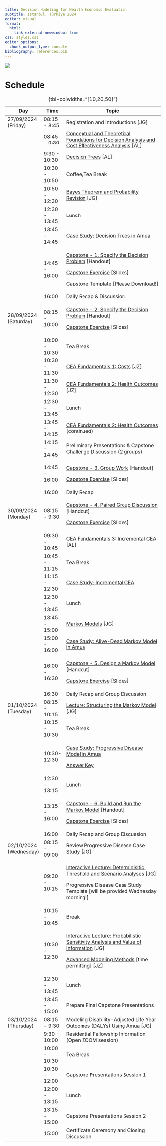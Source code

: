 ```yaml
---
title: Decision Modeling for Health Economic Evaluation
subtitle: Istanbul, Türkiye 2024
editor: visual
format: 
  html:
    link-external-newwindow: true
css: styles.css
editor_options: 
  chunk_output_type: console
bibliography: references.bib
---
```


![](composite-logo.png){fig-align="center"}

# Schedule

+------------------------+---------------+--------------------------------------------------------------------------------------------------------------------------------------------------------------+
| Day                    | Time          | Topic                                                                                                                                                        |
+========================+===============+==============================================================================================================================================================+
| 27/09/2024 (Friday)    | 08:15 - 8:45  | Registration and Introductions \[JG\]                                                                                                                        |
+------------------------+---------------+--------------------------------------------------------------------------------------------------------------------------------------------------------------+
|                        | 08:45 - 9:30  | [Conceptual and Theoretical Foundations for Decision Analysis and Cost Effectiveness Analysis](lectures/lec_1a.introduction-to-decision-analysis.qmd) \[AL\] |
+------------------------+---------------+--------------------------------------------------------------------------------------------------------------------------------------------------------------+
|                        | 9:30 - 10:30  | [Decision Trees](lectures/lec_2.decision-trees-and-probabilities.qmd) \[AL\]                                                                                 |
+------------------------+---------------+--------------------------------------------------------------------------------------------------------------------------------------------------------------+
|                        | 10:30 - 10:50 | Coffee/Tea Break                                                                                                                                             |
+------------------------+---------------+--------------------------------------------------------------------------------------------------------------------------------------------------------------+
|                        | 10:50 - 12:30 | [Bayes Theorem and Probability Revision](lectures/lec_3a.bayes-probrevision.qmd) \[JG\]                                                                      |
+------------------------+---------------+--------------------------------------------------------------------------------------------------------------------------------------------------------------+
|                        | 12:30 - 13:45 | Lunch                                                                                                                                                        |
+------------------------+---------------+--------------------------------------------------------------------------------------------------------------------------------------------------------------+
|                        | 13:45 - 14:45 | [Case Study: Decision Trees in Amua](case-studies/cs_decision-tree-amua.qmd)                                                                                 |
+------------------------+---------------+--------------------------------------------------------------------------------------------------------------------------------------------------------------+
|                        | 14:45 - 16:00 | [Capstone - 1. Specify the Decision Problem](capstone/01_specify-the-decision-problem.qmd) \[Handout\]                                                       |
|                        |               |                                                                                                                                                              |
|                        |               | [Capstone Exercise](capstone/capstone-exercises.qmd#/specify-the-decision-problem) \[Slides\]                                                                |
|                        |               |                                                                                                                                                              |
|                        |               | [Capstone Template](capstone/capstone-ppt-template.pptx) \[Please Download!\]                                                                                |
+------------------------+---------------+--------------------------------------------------------------------------------------------------------------------------------------------------------------+
|                        | 16:00         | Daily Recap & Discussion                                                                                                                                     |
+------------------------+---------------+--------------------------------------------------------------------------------------------------------------------------------------------------------------+
| 28/09/2024 (Saturday)  | 08:15 - 10:00 | [Capstone - 2. Specify the Decision Problem](capstone/02_decision-tree.qmd#/specify-the-decision-problem) \[Handout\]                                        |
|                        |               |                                                                                                                                                              |
|                        |               | [Capstone Exercise](capstone/capstone-exercises.qmd#/build-a-decision-tree) \[Slides\]                                                                       |
+------------------------+---------------+--------------------------------------------------------------------------------------------------------------------------------------------------------------+
|                        | 10:00 - 10:30 | Tea Break                                                                                                                                                    |
+------------------------+---------------+--------------------------------------------------------------------------------------------------------------------------------------------------------------+
|                        | 10:30 - 11:30 | [CEA Fundamentals 1: Costs](lectures/lec_5a.cea-fundamentals1.qmd) \[JZ\]                                                                                    |
+------------------------+---------------+--------------------------------------------------------------------------------------------------------------------------------------------------------------+
|                        | 11:30 - 12:30 | [CEA Fundamentals 2: Health Outcomes](lectures/lec_5b.cea-fundamentals2.qmd) \[JZ\]                                                                          |
+------------------------+---------------+--------------------------------------------------------------------------------------------------------------------------------------------------------------+
|                        | 12:30 - 13:45 | Lunch                                                                                                                                                        |
+------------------------+---------------+--------------------------------------------------------------------------------------------------------------------------------------------------------------+
|                        | 13:45 - 14:15 | [CEA Fundamentals 2: Health Outcomes](lectures/lec_5b.cea-fundamentals2.qmd) (continued)                                                                     |
+------------------------+---------------+--------------------------------------------------------------------------------------------------------------------------------------------------------------+
|                        | 14:15 - 14:45 | Preliminary Presentations & Capstone Challenge Discussion (2 groups)                                                                                         |
+------------------------+---------------+--------------------------------------------------------------------------------------------------------------------------------------------------------------+
|                        | 14:45 - 16:00 | [Capstone - 3. Group Work](capstone/03_group-work.qmd) \[Handout\]                                                                                           |
|                        |               |                                                                                                                                                              |
|                        |               | [Capstone Exercise](capstone/capstone-exercises.qmd#/group-work) \[Slides\]                                                                                  |
+------------------------+---------------+--------------------------------------------------------------------------------------------------------------------------------------------------------------+
|                        | 16:00         | Daily Recap                                                                                                                                                  |
+------------------------+---------------+--------------------------------------------------------------------------------------------------------------------------------------------------------------+
| 30/09/2024 (Monday)    | 08:15 - 9:30  | [Capstone - 4. Paired Group Discussion](capstone/04_paired-discussion.qmd) \[Handout\]                                                                       |
|                        |               |                                                                                                                                                              |
|                        |               | [Capstone Exercise](capstone/capstone-exercises.qmd#/paired-group-discussions) \[Slides\]                                                                    |
+------------------------+---------------+--------------------------------------------------------------------------------------------------------------------------------------------------------------+
|                        | 09:30 - 10:45 | [CEA Fundamentals 3: Incremental CEA](lectures/lec_6.ICERs.qmd) \[AL\]                                                                                       |
+------------------------+---------------+--------------------------------------------------------------------------------------------------------------------------------------------------------------+
|                        | 10:45 - 11:15 | Tea Break                                                                                                                                                    |
+------------------------+---------------+--------------------------------------------------------------------------------------------------------------------------------------------------------------+
|                        | 11:15 - 12:30 | [Case Study: Incremental CEA](case-studies/cs_icer.qmd)                                                                                                      |
+------------------------+---------------+--------------------------------------------------------------------------------------------------------------------------------------------------------------+
|                        | 12:30 - 13:45 | Lunch                                                                                                                                                        |
+------------------------+---------------+--------------------------------------------------------------------------------------------------------------------------------------------------------------+
|                        | 13:45 - 15:00 | [Markov Models](lectures/lec_7.MarkovModels1.qmd) \[JG\]                                                                                                     |
+------------------------+---------------+--------------------------------------------------------------------------------------------------------------------------------------------------------------+
|                        | 15:00 - 16:00 | [Case Study: Alive-Dead Markov Model in Amua](case-studies/cs_markov_alive-dead.qmd)                                                                         |
+------------------------+---------------+--------------------------------------------------------------------------------------------------------------------------------------------------------------+
|                        | 16:00 - 16:30 | [Capstone - 5. Design a Markov Model](capstone/05_design-markov.qmd) \[Handout\]                                                                             |
|                        |               |                                                                                                                                                              |
|                        |               | [Capstone Exercise](capstone/capstone-exercises.qmd#/design-a-markov-model) \[Slides\]                                                                       |
+------------------------+---------------+--------------------------------------------------------------------------------------------------------------------------------------------------------------+
|                        | 16:30         | Daily Recap and Group Discussion                                                                                                                             |
+------------------------+---------------+--------------------------------------------------------------------------------------------------------------------------------------------------------------+
| 01/10/2024 (Tuesday)   | 08:15 - 10:15 | [Lecture: Structuring the Markov Model](lectures/lec_structure.qmd) \[JG\]                                                                                   |
+------------------------+---------------+--------------------------------------------------------------------------------------------------------------------------------------------------------------+
|                        | 10:15 - 10:30 | Tea Break                                                                                                                                                    |
+------------------------+---------------+--------------------------------------------------------------------------------------------------------------------------------------------------------------+
|                        | 10:30- 12:30  | [Case Study: Progressive Disease Model in Amua](case-studies/cs_progressive-disease.qmd)                                                                     |
|                        |               |                                                                                                                                                              |
|                        |               | [Answer Key](https://graveja0.github.io/vital-istanbul-2024/case-studies/answer-keys/cs_icer_ANS.pdf)                                                        |
+------------------------+---------------+--------------------------------------------------------------------------------------------------------------------------------------------------------------+
|                        | 12:30 - 13:15 | Lunch                                                                                                                                                        |
+------------------------+---------------+--------------------------------------------------------------------------------------------------------------------------------------------------------------+
|                        | 13:15 - 16:00 | [Capstone - 6. Build and Run the Markov Model](capstone/06_build-markov.qmd) \[Handout\]                                                                     |
|                        |               |                                                                                                                                                              |
|                        |               | [Capstone Exercise](capstone/capstone-exercises.qmd#/build-and-run-the-markov-model) \[Slides\]                                                              |
+------------------------+---------------+--------------------------------------------------------------------------------------------------------------------------------------------------------------+
|                        | 16:00         | Daily Recap and Group Discussion                                                                                                                             |
+------------------------+---------------+--------------------------------------------------------------------------------------------------------------------------------------------------------------+
| 02/10/2024 (Wednesday) | 08:15 - 09:00 | Review Progressive Disease Case Study \[JG\]                                                                                                                 |
+------------------------+---------------+--------------------------------------------------------------------------------------------------------------------------------------------------------------+
|                        | 09:30 - 10:15 | [Interactive Lecture: Determinisitic, Threshold and Scenario Analyses](lectures/lec_sensitivity.qmd) \[JG\]                                                  |
|                        |               |                                                                                                                                                              |
|                        |               | Progressive Disease Case Study Template \[will be provided Wednesday morning!\]                                                                              |
+------------------------+---------------+--------------------------------------------------------------------------------------------------------------------------------------------------------------+
|                        | 10:15 - 10:45 | Break                                                                                                                                                        |
+------------------------+---------------+--------------------------------------------------------------------------------------------------------------------------------------------------------------+
|                        | 10:30 - 12:30 | [Interactive Lecture: Probabilistic Sensitivity Analysis and Value of Information](lectures/lec_psa.qmd) \[JG\]                                              |
|                        |               |                                                                                                                                                              |
|                        |               | [Advanced Modeling Methods](lectures/lec_advanced-modeling-techniques.qmd) \[time permitting\] \[JZ\]                                                        |
+------------------------+---------------+--------------------------------------------------------------------------------------------------------------------------------------------------------------+
|                        | 12:30 - 13:45 | Lunch                                                                                                                                                        |
+------------------------+---------------+--------------------------------------------------------------------------------------------------------------------------------------------------------------+
|                        | 13:45 - 15:00 | Prepare Final Capstone Presentations                                                                                                                         |
+------------------------+---------------+--------------------------------------------------------------------------------------------------------------------------------------------------------------+
| 03/10/2024 (Thursday)  | 08:15 - 9:30  | Modeling Disability-Adjusted Life Year Outcomes (DALYs) Using Amua \[JG\]                                                                                    |
+------------------------+---------------+--------------------------------------------------------------------------------------------------------------------------------------------------------------+
|                        | 9:30 - 10:00  | Residential Fellowship Information (Open ZOOM session)                                                                                                       |
+------------------------+---------------+--------------------------------------------------------------------------------------------------------------------------------------------------------------+
|                        | 10:00 - 10:30 | Tea Break                                                                                                                                                    |
+------------------------+---------------+--------------------------------------------------------------------------------------------------------------------------------------------------------------+
|                        | 10:30 - 12:00 | Capstone Presentations Session 1                                                                                                                             |
+------------------------+---------------+--------------------------------------------------------------------------------------------------------------------------------------------------------------+
|                        | 12:00 - 13:15 | Lunch                                                                                                                                                        |
+------------------------+---------------+--------------------------------------------------------------------------------------------------------------------------------------------------------------+
|                        | 13:15 - 15:00 | Capstone Presentations Session 2                                                                                                                             |
+------------------------+---------------+--------------------------------------------------------------------------------------------------------------------------------------------------------------+
|                        | 15:00         | Certificate Ceremony and Closing Discussion                                                                                                                  |
+------------------------+---------------+--------------------------------------------------------------------------------------------------------------------------------------------------------------+

: {tbl-colwidths="\[10,20,50\]"}

